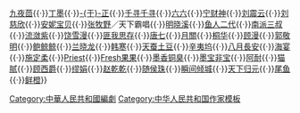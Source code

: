 {{Navbox
<!--
|titlestyle = background-color:yellow
-->
|name = 中国大陆剧作家
|title = {{中国大陆}}[[小说作家]]出身的[[编剧]]
|navbar =
|state = autocollapse
|group1=
|list1 = [[九州 (虚构世界)|九州幻想]]（[[今何在]]、[[江南 (小说家)|江南]]）{{·}}[[九夜茴]]{{·}}[[丁墨]]{{·}}[[于正|-{于}-正]]{{·}}[[千寻千寻]]{{·}}[[六六]]{{·}}[[宁财神]]{{·}}[[刘震云]]{{·}}[[刘慈欣]]{{·}}[[安妮宝贝]]{{·}}[[张牧野]]／天下霸唱{{·}}[[明晓溪]]{{·}}[[鱼人二代]]{{·}}[[南派三叔]]{{·}}[[流潋紫]]{{·}}[[饶雪漫]]{{·}}[[匪我思存]]{{·}}[[唐七]]{{·}}[[月關]]{{·}}[[桐华]]{{·}}[[顾漫]]{{·}}[[郭敬明]]{{·}}[[鲍鲸鲸]]{{·}}[[兰晓龙]]{{·}}[[韩寒]]{{·}}[[天蠶土豆|天蚕土豆]]{{·}}[[辛夷坞]]{{·}}[[八月長安]]{{·}}[[海宴]]{{·}}[[施定柔]]{{·}}[[Priest (作家)|Priest]]{{·}}[[Fresh果果]]{{·}}[[墨香铜臭]]{{·}}[[墨宝非宝]]{{·}}[[阿耐]]{{·}}[[猫腻 (网络作家)|猫腻]]{{·}}[[顾西爵]]{{·}}[[缪娟]]{{·}}[[赵乾乾]]{{·}}[[随侯珠]]{{·}}[[瞬间倾城]]{{·}}[[天下归元]]{{·}}[[尾鱼]]{{·}}[[鲜橙]]}}<noinclude>
[[Category:中華人民共和國編劇]]
[[Category:中华人民共和国作家模板]]
</noinclude>